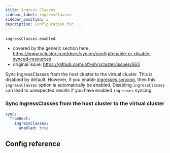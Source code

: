 ```yaml
---
title: Ingress Classes
sidebar_label: ingressClasses
sidebar_position: 3
description: Configuration for ...
---
```



`ingressClasses.enabled`:
- covered by the generic section here: https://www.vcluster.com/docs/syncer/config#enable-or-disable-synced-resources
- original issue: https://github.com/loft-sh/vcluster/issues/663

Sync IngressClasses from the host cluster to the virtual cluster. This is disabled by default. However, if you enable [ingresses syncing](/docs/vcluster-yaml/sync/to-host/networking/ingresses), then this `ingressClasses` option is automatically be enabled. Disabling `ingressClasses` can lead to unexpected results if you have enabled `ingresses` syncing.

### Sync IngressClasses from the host cluster to the virtual cluster

```YAML
sync:
  fromHost:
    ingressClasses:
      enabled: true
```

## Config reference

<EnableSwitch/>
